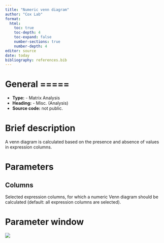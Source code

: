 ```yaml
---
title: "Numeric venn diagram"
author: "Cox Lab"
format: 
  html:
    toc: true
    toc-depth: 4
    toc-expand: false
    number-sections: true
    number-depth: 4
editor: source
date: today
bibliography: references.bib
---
```


# General =====

-   **Type:** - Matrix Analysis
-   **Heading:** - Misc. (Analysis)
-   **Source code:** not public.

# Brief description

A venn diagram is calculated based on the presence and absence of values in expression columns.

```{=html}
<!-- This comment and the line above it must be preserved when editing this file!
The recommended sections are these, but they may be changed on a case by case basis.
===== Detailed description =====
===== Parameters =====
===== Theoretical background =====
===== Examples =====
Make changes only below this line! -->
```
# Parameters

## Columns

Selected expression columns, for which a numeric Venn diagram should be calculated (default: all expression columns are selected).

# Parameter window

![](images/misc.-numeric_venn_diagram-edited.png)

